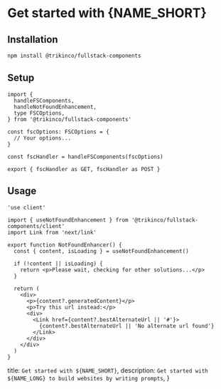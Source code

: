 
# Get started with {NAME_SHORT}

## Installation

```sh
npm install @trikinco/fullstack-components
```

## Setup

```tsx title="app/api/future/route.ts"
import {
  handleFSComponents,
  handleNotFoundEnhancement,
  type FSCOptions,
} from '@trikinco/fullstack-components'

const fscOptions: FSCOptions = {
  // Your options...
}

const fscHandler = handleFSComponents(fscOptions)

export { fscHandler as GET, fscHandler as POST }
```

## Usage

```tsx title="components/NotFoundEnhancment.tsx"
'use client'

import { useNotFoundEnhancement } from '@trikinco/fullstack-components/client'
import Link from 'next/link'

export function NotFoundEnhancer() {
  const { content, isLoading } = useNotFoundEnhancement()

  if (!content || isLoading) {
    return <p>Please wait, checking for other solutions...</p>
  }

  return (
    <div>
      <p>{content?.generatedContent}</p>
      <p>Try this url instead:</p>
      <div>
        <Link href={content?.bestAlternateUrl || '#'}>
          {content?.bestAlternateUrl || 'No alternate url found'}
        </Link>
      </div>
    </div>
  )
}
```

  title: `Get started with ${NAME_SHORT}`,
  description: `Get started with ${NAME_LONG} to build websites by writing prompts`,
}
